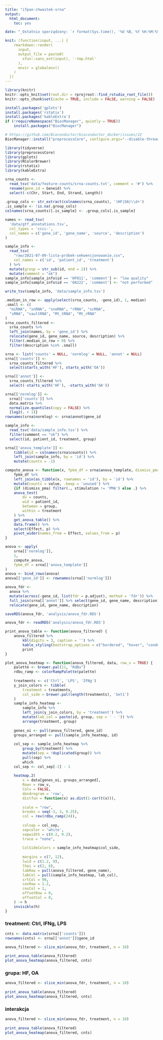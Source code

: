 ```yaml
---
title: "ifpan-chwastek-srna"
output:
  html_document:
    toc: yes

date: "_Ostatnio sporządzony: `r format(Sys.time(), '%d %B, %Y %H:%M:%S')`_"

knit: (function(input, ...) {
    rmarkdown::render(
      input,
      output_file = paste0(
        xfun::sans_ext(input), '-tmp.html'
      ),
      envir = globalenv()
    )
  })
---
```


```r
library(knitr)
knitr::opts_knit$set(root.dir = rprojroot::find_rstudio_root_file())
knitr::opts_chunk$set(cache = TRUE, include = FALSE, warning = FALSE)
```

```r
install.packages('gplots')
install.packages('rstatix')
install.packages('kableExtra')
if (!requireNamespace("BiocManager", quietly = TRUE))
    install.packages("BiocManager")

# https://github.com/Bioconductor/bioconductor_docker/issues/22
BiocManager::install("preprocessCore", configure.args="--disable-threading")
```

```r
library(tidyverse)
library(preprocessCore)
library(gplots)
library(RColorBrewer)
library(rstatix)
library(kableExtra)
```

```r
srna_counts <- 
  read_tsv('data/feature-counts/srna-counts.txt', comment = '#') %>% 
  rename(gene_id = Geneid) %>% 
  select(-c(Chr, Start, End, Strand, Length))
  
.group_cols <- str_extract(colnames(srna_counts), '(HF|OA)\\d+')
.is_sample <- !is.na(.group_cols)
colnames(srna_counts)[.is_sample] <- .group_cols[.is_sample]

names <- read_tsv(
  'data/gtf_annotations.tsv',
  col_types = 'cccc-',
  col_names = c('gene_id', 'gene_name', 'source', 'description')
)

sample_info <- 
  read_tsv(
    "raw/2021-07-09-lista-próbek-sekwencjonowanie.csv",
    col_names = c('id', 'patient_id', 'treatment')
  ) %>% 
  mutate(group = str_sub(id, end = 2)) %>% 
  mutate(comment = "ok")
sample_info[sample_info$id == 'HF011', 'comment'] <- "low quality"
sample_info[sample_info$id == 'OA222', 'comment'] <- "not performed"

write_tsv(sample_info, 'data/sample_info.tsv')
```

```r
.median_in_row <- apply(select(srna_counts, -gene_id), 1, median)
.small <- c(
  "miRNA", "snRNA", "snoRNA", "rRNA", "scRNA",
  "sRNA", "vaultRNA", "Mt_tRNA", "Mt_rRNA"
)
srna_counts_filtered <-
  srna_counts %>% 
  left_join(names, by = 'gene_id') %>% 
  relocate(gene_id, gene_name, source, description) %>% 
  filter(.median_in_row > 0) %>%
  filter(description %in% .small)

srna <- list('counts' = NULL, 'normlog' = NULL, 'annot' = NULL)
srna[['counts']] <- 
  srna_counts_filtered %>% 
  select(starts_with('HF'), starts_with('OA'))

srna[['annot']] <- 
  srna_counts_filtered %>% 
  select(-starts_with('HF'), -starts_with('OA'))

srna[['normlog']] <-
  srna[['counts']] %>% 
  data.matrix %>% 
  normalize.quantiles(copy = FALSE) %>%
  {log2(. + 1)}
rownames(srna$normlog) <- srna$annot$gene_id

sample_info <- 
  read_tsv('data/sample_info.tsv') %>% 
  filter(comment == "ok") %>%
  select(id, patient_id, treatment, group)
```

```r
srna[['anova_template']] <-
    tibble(id = colnames(srna$counts)) %>%
    left_join(sample_info, by = 'id') %>%
    mutate(counts = -1)

compute_anova <- function(x, fpkm_df = srna$anova_template, dismiss_pma = FALSE) {
    fpkm_df %>%
    left_join(as_tibble(x, rownames = 'id'), by = 'id') %>%
    mutate(counts = value, .keep = 'unused') %>%
    {if (dismiss_pma) filter(., stimulation != 'PMA') else .} %>%
    anova_test(
        dv = counts,
        wid = patient_id,
        between = group,
        within = treatment
    ) %>%
    get_anova_table() %>%
    data.frame() %>%
    select(Effect, p) %>%
    pivot_wider(names_from = Effect, values_from = p)
}
```

```r
anova <- apply(
    srna[['normlog']],
    1,
    compute_anova,
    fpkm_df = srna[['anova_template']]
)
anova <- bind_rows(anova)
anova[['gene_id']] <- rownames(srna[['normlog']])

anova_fdr <- 
  anova %>% 
  mutate(across(-gene_id, list(fdr = p.adjust), method = 'fdr')) %>%
  full_join(srna[['annot']] %>% select(gene_id, gene_name, description), by = 'gene_id') %>%
  relocate(gene_id, gene_name, description)

saveRDS(anova_fdr, 'analysis/anova_fdr.RDS')
```

```r
anova_fdr <- readRDS('analysis/anova_fdr.RDS')

print_anova_table <- function(anova_filtered) {
    anova_filtered %>% 
        kbl(digits = 3, caption = '') %>% 
        kable_styling(bootstrap_options = c("bordered", "hover", "condensed")) %>% 
        print
}

plot_anova_heatmap <- function(anova_filtered, data, row_v = TRUE) {
    palette <- brewer.pal(11, "RdBu")
    rdbu_ramp <- colorRampPalette(palette)
    
    treatments <- c('Ctrl', 'LPS', 'IFNg')
    y_join_colors <- tibble(
        treatment = treatments,
        col_side = brewer.pal(length(treatments), 'Set1')
    )
    sample_info_heatmap <- 
        sample_info %>% 
        left_join(y_join_colors, by = 'treatment') %>%
        mutate(lab_col = paste(id, group, sep = ' · ')) %>% 
        arrange(treatment, group)
    
    genes_oi <- pull(anova_filtered, gene_id)
    groups_arranged <- pull(sample_info_heatmap, id)
    
    col_sep <- sample_info_heatmap %>% 
        group_by(treatment) %>% 
        mutate(sep = !duplicated(group)) %>% 
        pull(sep) %>% 
        which
    col_sep <- col_sep[-1] - 1
    
    heatmap.2(
        x = data[genes_oi, groups_arranged],
        Rowv = row_v,
        Colv = FALSE,
        dendrogram = 'row',
        distfun = function(x) as.dist(1-cor(t(x))),
        
        scale = "row",
        breaks = seq(-3, 3, 0.25),
        col = rev(rdbu_ramp(24)),
        
        colsep = col_sep,
        sepcolor = 'white',
        sepwidth = c(0.2, 0.2),
        trace = "none",
        
        ColSideColors = sample_info_heatmap$col_side,
        
        margins = c(7, 12),
        lwid = c(1.2, 9),
        lhei = c(2, 8),
        labRow = pull(anova_filtered, gene_name),
        labCol = pull(sample_info_heatmap, lab_col),
        srtCol = 90,
        cexRow = 1.2,
        cexCol = 1,
        offsetRow = 0,
        offsetCol = 0,
    ) -> h
    invisible(h)
}
```

### treatment: Ctrl, IFNg, LPS
```r
cnts <- data.matrix(srna[['counts']])
rownames(cnts) <- srna[['annot']]$gene_id

anova_filtered <- slice_min(anova_fdr, treatment, n = 10)
  
print_anova_table(anova_filtered)
plot_anova_heatmap(anova_filtered, cnts)
```

### grupa: HF, OA
```r
anova_filtered <- slice_min(anova_fdr, treatment, n = 10)
  
print_anova_table(anova_filtered)
plot_anova_heatmap(anova_filtered, cnts)
```

### interakcja
```r
anova_filtered <- slice_min(anova_fdr, treatment, n = 10)
  
print_anova_table(anova_filtered)
plot_anova_heatmap(anova_filtered, cnts)
```


